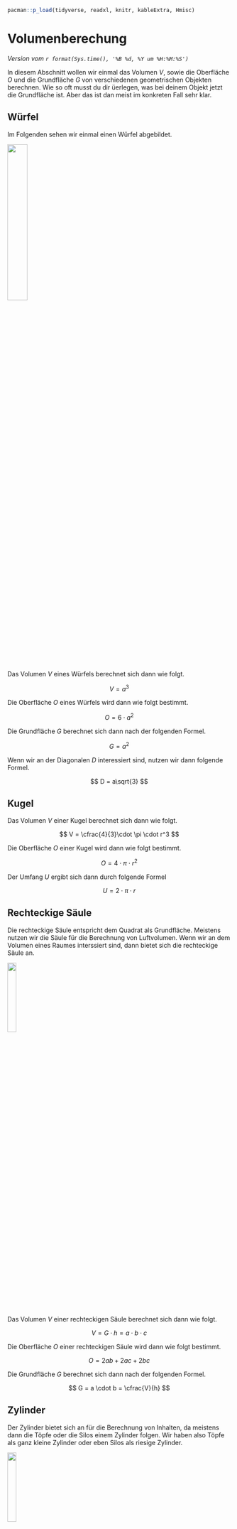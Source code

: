 ```r
pacman::p_load(tidyverse, readxl, knitr, kableExtra, Hmisc)
```

# Volumenberechung {#sec-volume}

*Version vom `r format(Sys.time(), '%B %d, %Y um %H:%M:%S')`*

In diesem Abschnitt wollen wir einmal das Volumen $V$, sowie die Oberfläche $O$ und die Grundfläche $G$ von verschiedenen geometrischen Objekten berechnen. Wie so oft musst du dir üerlegen, was bei deinem Objekt jetzt die Grundfläche ist. Aber das ist dan meist im konkreten Fall sehr klar. 

## Würfel

Im Folgenden sehen wir einmal einen Würfel abgebildet.

![](images/wuerfel.png){fig-align="center" width="30%"}

Das Volumen $V$ eines Würfels berechnet sich dann wie folgt.

$$
V = a^3
$$

Die Oberfläche $O$ eines Würfels wird dann wie folgt bestimmt.

$$
O = 6 \cdot a^2
$$

Die Grundfläche $G$ berechnet sich dann nach der folgenden Formel.

$$
G = a^2
$$

Wenn wir an der Diagonalen $D$ interessiert sind, nutzen wir dann folgende Formel.

$$
D = a\sqrt{3}
$$

## Kugel

Das Volumen $V$ einer Kugel berechnet sich dann wie folgt.

$$
V = \cfrac{4}{3}\cdot \pi \cdot r^3
$$

Die Oberfläche $O$ einer Kugel wird dann wie folgt bestimmt.

$$
O = 4 \cdot \pi \cdot r^2
$$

Der Umfang $U$ ergibt sich dann durch folgende Formel

$$
U = 2 \cdot \pi \cdot r
$$

## Rechteckige Säule

Die rechteckige Säule entspricht dem Quadrat als Grundfläche. Meistens nutzen wir die Säule für die Berechnung von Luftvolumen. Wenn wir an dem Volumen eines Raumes interssiert sind, dann bietet sich die rechteckige Säule an.

![](images/saeule.png){fig-align="center" width="20%"}

Das Volumen $V$ einer rechteckigen Säule berechnet sich dann wie folgt.

$$
V = G \cdot h = a \cdot b \cdot c
$$

Die Oberfläche $O$ einer rechteckigen Säule wird dann wie folgt bestimmt.

$$
O = 2ab + 2ac + 2bc  
$$

Die Grundfläche $G$ berechnet sich dann nach der folgenden Formel.

$$
G = a \cdot b = \cfrac{V}{h}
$$

## Zylinder

Der Zylinder bietet sich an für die Berechnung von Inhalten, da meistens dann die Töpfe oder die Silos einem Zylinder folgen. Wir haben also Töpfe als ganz kleine Zylinder oder eben Silos als riesige Zylinder.

![](images/zylinder.png){fig-align="center" width="20%"}

::: column-margin
Beachte auch folgenden Zusammenhang für den Zylinder:

$$
r = \sqrt{\cfrac{V}{\pi \cdot h}}
$$
:::

Das Volumen $V$ eines Zylinders berechnet sich dann wie folgt.

$$
V = G \cdot h = r^2 \cdot \pi \cdot h
$$

Die Oberfläche $O$ eines Zylinders wird dann wie folgt bestimmt.

$$
O = 2 \cdot G + 2r \cdot \pi \cdot h
$$
Die Grundfläche $G$ berechnet sich dann nach der folgenden Formel.

$$
G = r^2 \cdot \pi
$$

Die Höhe $h$ des Zylinders können wir dann wie folgt bestimmen. 
 
$$
h = \cfrac{V}{G} = \cfrac{V}{r^2 \cdot \pi}
$$


## Kegel

Der Kegel ist ein Kreis mit einem Hut auf und kann deshalb eventuell für die Berechnungen von Volumen unter einem Netz genutzt werden. In der Praxis ist die Anwendung eher von spezieller Natur.

![](images/kegel.png){fig-align="center" width="20%"}

::: column-margin
Beachte auch folgenden Zusammenhang für den Kegel:

$$
r = \sqrt{\cfrac{3V}{\pi \cdot h}}
$$

$$
h = \sqrt{s^2 - r^2}
$$

$$
s = \sqrt{r^2 + h^2}
$$
:::

Das Volumen $V$ eines Kegels berechnet sich dann wie folgt.

$$
V = \cfrac{1}{3} \cdot h \cdot r^2 \cdot \pi 
$$

Die Oberfläche $O$ eines Kegels wird dann wie folgt bestimmt.

$$
O = r^2 \cdot \pi \cdot s 
$$

Die Grundfläche $G$ berechnet sich dann nach der folgenden Formel.

$$
G = r^2 \cdot \pi
$$

## Pyramide

Das Volumen $V$ einer Pyramide berechnet sich dann wie folgt.

$$
V = \cfrac{1}{3} \cdot h \cdot a^2 
$$
Die Mantelfläche $M$ einer Pyramide errechnet sich dann folgendermaßen.

$$
M = 2 \cdot a \cdot h_a 
$$

Die Oberfläche $O$ einer Pyramide wird dann wie folgt bestimmt.

$$
O = a^2 + 2 \cdot a \cdot h_a 
$$

Die Grundfläche $G$ berechnet sich dann nach der folgenden Formel.

$$
G = a^2
$$

Die Höhe $h$ einer Pyramide lässt sich wie folgt berechnen.

$$
h = \sqrt{h_a^2 \cdot \left(\cfrac{a}{2}\right)^2}
$$

Oder aber über die Neigung der Seitenfläche $\alpha$ durch Umstellung der Formel nach $h$.

$$
\alpha = \arctan\left(\cfrac{h}{a/2}\right)
$$
$$
\tan(\alpha) = \cfrac{h}{a/2}
$$
$$
h = \tan(\alpha) \cdot a/2
$$
